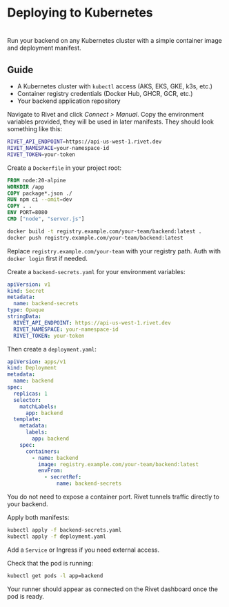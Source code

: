 # Deploying to Kubernetes
#
Run your backend on any Kubernetes cluster with a simple container image and deployment manifest.

## Guide

<Steps>
<Step title="Prerequisites">

- A Kubernetes cluster with `kubectl` access (AKS, EKS, GKE, k3s, etc.)
- Container registry credentials (Docker Hub, GHCR, GCR, etc.)
- Your backend application repository

</Step>
<Step title="Generate Environment Variables">

Navigate to Rivet and click _Connect > Manual_. Copy the environment variables provided, they will be used in later manifests. They should look something like this:

```bash
RIVET_API_ENDPOINT=https://api-us-west-1.rivet.dev
RIVET_NAMESPACE=your-namespace-id
RIVET_TOKEN=your-token
```

</Step>
<Step title="Package Your App">

Create a `Dockerfile` in your project root:

```dockerfile
FROM node:20-alpine
WORKDIR /app
COPY package*.json ./
RUN npm ci --omit=dev
COPY . .
ENV PORT=8080
CMD ["node", "server.js"]
```

</Step>
<Step title="Build and Push the Image">

```bash
docker build -t registry.example.com/your-team/backend:latest .
docker push registry.example.com/your-team/backend:latest
```

Replace `registry.example.com/your-team` with your registry path. Auth with `docker login` first if needed.

</Step>
<Step title="Deploy to Kubernetes">

Create a `backend-secrets.yaml` for your environment variables:

```yaml
apiVersion: v1
kind: Secret
metadata:
  name: backend-secrets
type: Opaque
stringData:
  RIVET_API_ENDPOINT: https://api-us-west-1.rivet.dev
  RIVET_NAMESPACE: your-namespace-id
  RIVET_TOKEN: your-token
```

Then create a `deployment.yaml`:

```yaml
apiVersion: apps/v1
kind: Deployment
metadata:
  name: backend
spec:
  replicas: 1
  selector:
    matchLabels:
      app: backend
  template:
    metadata:
      labels:
        app: backend
    spec:
      containers:
        - name: backend
          image: registry.example.com/your-team/backend:latest
          envFrom:
            - secretRef:
                name: backend-secrets
```

<Note>You do not need to expose a container port. Rivet tunnels traffic directly to your backend.</Note>

Apply both manifests:

```bash
kubectl apply -f backend-secrets.yaml
kubectl apply -f deployment.yaml
```

Add a `Service` or Ingress if you need external access.

</Step>
<Step title="Verify the Runner">

Check that the pod is running:

```bash
kubectl get pods -l app=backend
```

Your runner should appear as connected on the Rivet dashboard once the pod is ready.

</Step>
</Steps>
